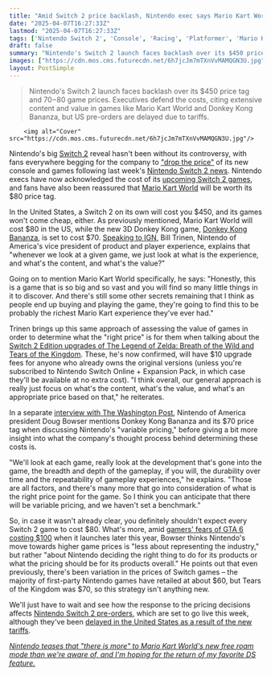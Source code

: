 ```yaml
---
title: "Amid Switch 2 price backlash, Nintendo exec says Mario Kart World justifies its shock $80 price because it's 'probably the richest Mario Kart experience' fans will have ever had"
date: "2025-04-07T16:27:33Z"
lastmod: "2025-04-07T16:27:33Z"
tags: ['Nintendo Switch 2', 'Console', 'Racing', 'Platformer', 'Mario Kart World', 'Donkey Kong Bananza', 'The Legend of Zelda', 'Video Games', 'Pricing']
draft: false
summary: "Nintendo's Switch 2 launch faces backlash over its $450 price tag and $70-$80 game prices.  Executives defend the costs, citing extensive content and value in games like Mario Kart World and Donkey Kong Bananza, but  US pre-orders are delayed due to tariffs."
images: ["https://cdn.mos.cms.futurecdn.net/6h7jcJm7mTXnVvMAMQGN3U.jpg"]
layout: PostSimple
---
```

> Nintendo's Switch 2 launch faces backlash over its $450 price tag and $70-$80 game prices.  Executives defend the costs, citing extensive content and value in games like Mario Kart World and Donkey Kong Bananza, but  US pre-orders are delayed due to tariffs.


        <img alt="Cover" src="https://cdn.mos.cms.futurecdn.net/6h7jcJm7mTXnVvMAMQGN3U.jpg"/>
        
Nintendo's big [<u>Switch 2</u>](https://www.gamesradar.com/nintendo-switch-2-guide/) reveal hasn't been without its controversy, with fans everywhere begging for the company to [<u>"drop the price"</u>](https://www.gamesradar.com/games/super-mario/drop-the-price-nintendos-treehouse-stream-overshadowed-by-players-noisily-protesting-the-switch-2s-hefty-cost/) of its new console and games following last week's [<u>Nintendo Switch 2 news</u>](https://www.gamesradar.com/news/live/nintendo-switch-2-treehouse-live-gameplay-news/). Nintendo execs have now acknowledged the cost of its [<u>upcoming Switch 2 games</u>](https://www.gamesradar.com/upcoming-switch-2-games/), and fans have also been reassured that [<u>Mario Kart World</u>](https://www.gamesradar.com/games/mario-kart-world-guide/) will be worth its $80 price tag.

In the United States, a Switch 2 on its own will cost you $450, and its games won't come cheap, either. As previously mentioned, Mario Kart World will cost $80 in the US, while the new 3D Donkey Kong game, [<u>Donkey Kong Bananza,</u>](https://www.gamesradar.com/games/platformer/donkey-kong-bananza-guide/) is set to cost $70. [<u>Speaking to IGN</u>](https://www.ign.com/articles/our-big-nintendo-switch-2-interview-with-nintendo-of-americas-bill-trinen), Bill Trinen, Nintendo of America's vice president of product and player experience, explains that "whenever we look at a given game, we just look at what is the experience, and what's the content, and what's the value?"

Going on to mention Mario Kart World specifically, he says: "Honestly, this is a game that is so big and so vast and you will find so many little things in it to discover. And there's still some other secrets remaining that I think as people end up buying and playing the game, they're going to find this to be probably the richest Mario Kart experience they've ever had."

Trinen brings up this same approach of assessing the value of games in order to determine what the "right price" is for them when talking about the [<u>Switch 2 Edition upgrades of The Legend of Zelda: Breath of the Wild and Tears of the Kingdom</u>](https://www.gamesradar.com/games/the-legend-of-zelda/the-legend-of-zelda-breath-of-the-wild-and-tears-of-the-kingdom-are-getting-enhanced-nintendo-switch-2-edition-releases-with-improved-frame-rate-resolution-and-more/). These, he's now confirmed, will have $10 upgrade fees for anyone who already owns the original versions (unless you're subscribed to Nintendo Switch Online + Expansion Pack, in which case they'll be available at no extra cost). "I think overall, our general approach is really just focus on what's the content, what's the value, and what's an appropriate price based on that," he reiterates.



In a separate [<u>interview with The Washington Post</u>](https://www.washingtonpost.com/entertainment/video-games/2025/04/07/mario-kart-world-price-nintendo-doug-bowser), Nintendo of America president Doug Bowser mentions Donkey Kong Bananza and its $70 price tag when discussing Nintendo's "variable pricing," before giving a bit more insight into what the company's thought process behind determining these costs is.

"We'll look at each game, really look at the development that's gone into the game, the breadth and depth of the gameplay, if you will, the durability over time and the repeatability of gameplay experiences," he explains. "Those are all factors, and there's many more that go into consideration of what is the right price point for the game. So I think you can anticipate that there will be variable pricing, and we haven't set a benchmark."

So, in case it wasn't already clear, you definitely shouldn't expect every Switch 2 game to cost $80. What's more, amid [<u>gamers' fears of GTA 6 costing $100</u>](https://www.gamesradar.com/games/grand-theft-auto/as-nintendos-new-games-swell-to-at-least-usd80-players-are-starting-to-get-worried-that-rockstars-about-to-take-its-shot-at-a-usd100-gta-6/) when it launches later this year, Bowser thinks Nintendo's move towards higher game prices is "less about representing the industry," but rather "about Nintendo deciding the right thing to do for its products or what the pricing should be for its products overall." He points out that even previously, there's been variation in the prices of Switch games – the majority of first-party Nintendo games have retailed at about $60, but Tears of the Kingdom was $70, so this strategy isn't anything new.

We'll just have to wait and see how the response to the pricing decisions affects [<u>Nintendo Switch 2 pre-orders</u>](https://www.gamesradar.com/platforms/nintendo-switch-2/how-to-pre-order-nintendo-switch-2-top-tips-from-my-years-of-stock-hunting/), which are set to go live this week, although they've been [<u>delayed in the United States as a result of the new tariffs</u>](https://www.gamesradar.com/hardware/switch-2-pre-orders-have-been-delayed-in-the-us-in-order-to-assess-the-potential-impact-of-tariffs-and-evolving-market-conditions-nintendo-says/).

[<u><em>Nintendo teases that "there is more" to Mario Kart World's new free roam mode than we're aware of, and I'm hoping for the return of my favorite DS feature.</em></u>](https://www.gamesradar.com/games/racing/nintendo-teases-that-there-is-more-to-mario-kart-worlds-new-free-roam-mode-than-were-aware-of-and-im-hoping-for-the-return-of-my-favorite-ds-feature/)
        